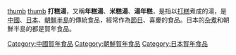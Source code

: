 [[file:Zoni_by_yoppy.jpg|thumb]]
[[file:Korean.food-Tteok.mandu.guk-01.jpg|thumb]]
'''打糕湯'''，又稱'''年糕湯'''、'''米糕湯'''、'''湯年糕'''，是指以[[打糕|打糕]]煮成的湯，是[[中國|中國]]、[[日本|日本]]、[[朝鮮半島|朝鮮半島]]的傳統食品，經常作為[[節日|節日]]、喜慶的食品。日本的[[杂煮|杂煮]]和朝鮮半島的{{link-ko|韓式打糕湯|떡국}}都是賀年食品。
{{食品小作品}}
[[Category:中國賀年食品|Category:中國賀年食品]]
[[Category:朝鮮賀年食品|Category:朝鮮賀年食品]]
[[Category:日本賀年食品|Category:日本賀年食品]]